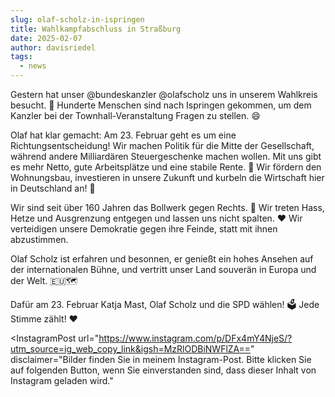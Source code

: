 ```yaml
---
slug: olaf-scholz-in-ispringen
title: Wahlkampfabschluss in Straßburg
date: 2025-02-07
author: davisriedel
tags:
  - news
---
```

Gestern hat unser @bundeskanzler @olafscholz uns in unserem Wahlkreis besucht. 🤩 Hunderte Menschen sind nach Ispringen gekommen, um dem Kanzler bei der Townhall-Veranstaltung Fragen zu stellen. 😄

Olaf hat klar gemacht: Am 23. Februar geht es um eine Richtungsentscheidung! Wir machen Politik für die Mitte der Gesellschaft, während andere Milliardären Steuergeschenke machen wollen. Mit uns gibt es mehr Netto, gute Arbeitsplätze und eine stabile Rente. 🌹 Wir fördern den Wohnungsbau, investieren in unsere Zukunft und kurbeln die Wirtschaft hier in Deutschland an! 💪

Wir sind seit über 160 Jahren das Bollwerk gegen Rechts. 👊 Wir treten Hass, Hetze und Ausgrenzung entgegen und lassen uns nicht spalten. ❤️ Wir verteidigen unsere Demokratie gegen ihre Feinde, statt mit ihnen abzustimmen.

Olaf Scholz ist erfahren und besonnen, er genießt ein hohes Ansehen auf der internationalen Bühne, und vertritt unser Land souverän in Europa und der Welt. 🇪🇺🗺️

Dafür am 23. Februar Katja Mast, Olaf Scholz und die SPD wählen! 🗳️ Jede Stimme zählt! ❤️

<InstagramPost url="https://www.instagram.com/p/DFx4mY4NjeS/?utm_source=ig_web_copy_link&igsh=MzRlODBiNWFlZA==" disclaimer="Bilder finden Sie in meinem Instagram-Post. Bitte klicken Sie auf folgenden Button, wenn Sie einverstanden sind, dass dieser Inhalt von Instagram geladen wird."
></InstagramPost>
